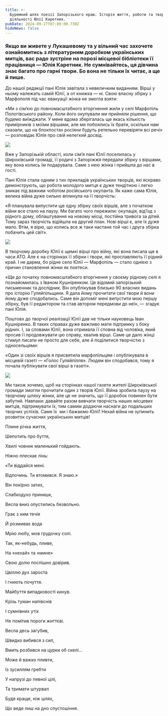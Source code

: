 ```yaml
---
title: >-
  Буремний шлях поезії Запорізького краю. Історія життя, роботи та творчої
  діяльності Юлії Каретник.
pubDate: 2024-09-27T07:09:00.730Z
hideNews: false
---
```


### Якщо ви живете у Лукашевому та у вільний час захочете ознайомитись з літературним доробком українських митців, вас радо зустріне на порозі місцевої бібліотеки її працівниця — Юлія Каретник. Не сумнівайтесь, ця дівчина знає багато про гарні твори. Бо вона не тільки їх читає, а ще й пише.

До нашої редакції пані Юлія завітала з невеличким виданням. Вірші у ньому належать самій Юлії, а от книжка — ні. Свою власну збірку з Марфополя під час евакуації жінка не змогла взяти:

«Ми з сім’єю до повномасштабного вторгнення жили у селі Марфопіль Пологівського району. Коли його окупували ми прийняли рішення, що будемо виїжджати. У мене вдома зберігалась ще якась кількість примірників з моїми віршами, але ми побоялись їх брати, оскільки нам сказали, що на блокпостах росіяни будуть ретельно перевіряти всі речі» — розповідає Юлія про свій нелегкий досвід.

![](</uploads/Збірка «Калейдоскоп», яку Юлії передали родичі з Запоріжжя.JPG>)

Вже у Запорізькій області, коли сім’я пані Юлії поселилась у Широківській громаді, її родичі з Запоріжжя передали збірку з віршами, яку вона колись їм подарувала. Саме з нею жінка і прийшла до нас в гості.

Пані Юлія стала одним з тих прикладів українських творців, які яскраво демонструють, що робота молодого митця є дуже тендітною і легко зникає під важким чоботом російського окупанта. Як каже сама Юлія, велика війна дуже сильно вплинула на її творчість: 

«Я планувала випустити ще одну збірку своїх віршів, але з початком війни все стало на паузу. Ми багато чого пережили: окупація, від’їзд з рідного дому, облаштування на новому місці, постійна тривога за дітей. Тому зараз творчість відійшла на другий план. Нові вірші є, але їх дуже мало. Втім, я вірю, що колись все ж таки настане той час і друга збірка побачить цей світ».

![](</uploads/Юлія Картеник читає вірші з власної збірки.JPG>)

В творчому доробку Юлії є щемкі вірші про війну, які вона писала ще в часи АТО. Але є на сторінках її збірки і твори, які прославляють її рідний край. І не дарма, бо рідне село Юлії — Марфопіль — стало однією з причин становлення жінки як поетеси.

«Ще до початку повномасштабного вторгнення у своєму рідному селі я познайомилась з Іваном Кушніренком. Це відомий запорізький письменник та дослідник. Він опублікував близько 90 власних видань про історію Гуляйпільщини. Я дала йому прочитати свої твори й вони йому дуже сподобались. Саме він допоміг мені випустити мою першу збірку, був її редактором та став автором передмови до неї», — згадує пані Юлія.

Поштовх до творчої реалізації Юлії дав не тільки науковець Іван Кушніренко. В таких справах дуже важливо мати підтримку з боку рідних. І, за словами Юлії, вона отримала її сповна від чоловіка, який просив її продовжувати цю справу, хвалив вірші. Саме це дало жінці стимул писати не просто для себе, але й поділитися творчістю з односельцями:

«Один зі своїх віршів я присвятила марфопільцям і опублікувала в місцевій газеті — «Голос Гуляйпілля». Людям він сподобався, тому я почала публікувати свої вірші в газеті».

![](/uploads/DSC_0918.JPG)

Ми також хочемо, щоб на сторінках нашої газети жителі Широківської громади змогли прочитати один з творів Юлії. Війна зробила паузу на творчому шляху жінки, але це не значить, що її доробок повинен бути забутий. Навпаки: давайте разом вивчати творчість наших місцевих митців, підтримувати їх, тим самим додаючи наснаги до подальших творчих успіхів. Саме їх  ми і бажаємо Юлії! Нехай війна не зупинить розвиток сучасних українських митців!



Плине річка життя, 

Шепотить про буття,

Хвилі човник маленький гойдають.

Ніжно плескає лінь:

«Ти віддайся мені.

Відпочинь. Ти втомився. Я знаю.»




Він покірно затих,

Слабкодухо принишк,

Весла вниз опустились безвольно.

Грає з ним течія

Й розмиває вода

Мрію любу, мов грудочку солі.




Так, як-небудь, пливе,

На «нехай» та «мине»

Свою долю поспішно довірив.

Цвіллю дух зароста

І гниють почуття.

Майбуття випадковості кинув.




Крізь туман напівснів

І сумнівних утіх

Не помітив пороги життєві.

Весла десь загубив,

Швидко вибився з сил,

Вмить розбився на цурки об скелі…




Може й важко пливти,

Із зусиллям гребти

У напрузі до певної цілі,

Та тримати штурвал

Буде краще, ніж шлях,

Що веде лиш на дно спустошіння.





























